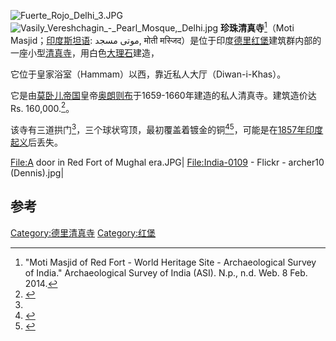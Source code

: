 [[File:Fuerte_Rojo_Delhi_3.JPG|thumb]]
[[File:Vasily_Vereshchagin_-_Pearl_Mosque,_Delhi.jpg|thumb]]
'''珍珠清真寺'''<ref>"Moti Masjid of Red Fort - World Heritage Site - Archaeological Survey of India." Archaeological Survey of India (ASI). N.p., n.d. Web. 8 Feb. 2014.</ref>（Moti Masjid；[[印度斯坦语|印度斯坦语]]: موتی مسجد, मोती मस्जिद）是位于印度[[德里|德里]][[红堡|红堡]]建筑群内部的一座小型[[清真寺|清真寺]]，用白色[[大理石|大理石]]建造，

它位于皇家浴室（Hammam）以西，靠近私人大厅（Diwan-i-Khas）。

它是由[[莫卧儿帝国|莫卧儿帝国]]皇帝[[奥朗则布|奥朗则布]]于1659-1660年建造的私人清真寺。建筑造价达 Rs. 160,000.<ref name=murray>{{cite book |last=Murray |first=John |year=1911 |title=A handbook for travelers in India, Burma and Ceylon |url=https://archive.org/stream/handbooktravelle00john#page/198 |edition=8th |location=Calcutta |publisher=Thacker, Spink, & Co. |page=198 |isbn=978-1175486417 |accessdate=2014-01-25}}</ref>。

该寺有三道拱门<ref name=murray/>，三个球状穹顶，最初覆盖着镀金的铜<ref name=LPIndia2011>{{cite book|title=India|year=2011|publisher=Lonely Planet|isbn=9781741797800|pages=[https://archive.org/details/isbn_9781741797800/page/61 61, 63]|url=https://archive.org/details/isbn_9781741797800/page/61}}</ref><ref>{{cite web| title = Moti Masjid of Red Fort| publisher = Archaeological Survey of India| url = http://asi.nic.in/asi_monu_tktd_delhi_redfort_motimasjid.asp| accessdate = 2013-12-28| archive-url = https://web.archive.org/web/20140210124202/http://asi.nic.in/asi_monu_tktd_delhi_redfort_motimasjid.asp| archive-date = 10 February 2014| }}</ref>，可能是在[[1857年印度起义|1857年印度起义]]后丢失。

<gallery>
File:A door in Red Fort of Mughal era.JPG|
File:India-0109 - Flickr - archer10 (Dennis).jpg|
</gallery>

== 参考 ==
{{reflist}}
{{coord|28.656815|N|77.243142|E|source:ruwiki_region:IN_type:landmark|format=dms|display=title}}

[[Category:德里清真寺|Category:德里清真寺]]
[[Category:红堡|Category:红堡]]